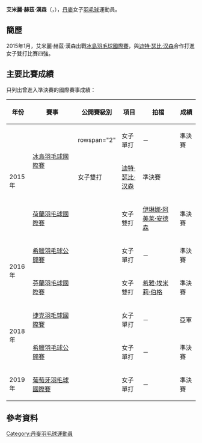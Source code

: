 {{noteTA|G1=Badminton}}
{{Infobox 羽球選手
| playername              = 艾米麗·赫茲·漢森<br/>{{lang|da|Amalie Hertz Hansen}}
| image                   = 
| size                    = 
| caption                 = 
| birth_name              = 
| date_of_birth           = {{birth_date_and_age|1997|6|30}}
| place_of_birth          = 
| height                  = 
| weight                  = 
| event                   = 女子單打、女子雙打
| country                 = {{DEN}}
| years_active            = 
| handedness              = 
| coach                   = 
| highest_ranking         = 第146位（女雙-[[迪特·瑟比·汉森|汉森]]）
| date_of_highest_ranking = 2015年6月25日<ref name="ranking">[http://bwfcontent.tournamentsoftware.com/ranking/player.aspx?id=9494&player=1209143 BWF World Ranking - Ranking of Amalie Hertz HANSEN (70495)]{{en}}</ref>
| current_ranking         = 第364位（女單）<br/>第148位（女雙-[[迪特·瑟比·汉森|汉森]]）<br/>第429位（女雙-[[伊琳娜·阿美莱·安德森|安德森]]）
| date_of_current_ranking = 2015年8月6日<ref>[http://bwfcontent.tournamentsoftware.com/ranking/category.aspx?id=9494&category=473 BWF World Ranking - BWF世界排名榜 (8/6/2015) - Women's singles]{{en}}</ref><ref>[http://bwfcontent.tournamentsoftware.com/ranking/category.aspx?id=9494&category=475 BWF World Ranking - BWF世界排名榜 (8/6/2015) - Women's doubles]{{en}}</ref>
| played                  = 11勝–5負（女單）<br/>10勝–6負（女雙）
| titles                  = 
| bwf_profile             = 7ED6F48A-7833-4586-BD7E-98E4A7593BC1
| bwf_id                  = 70495
| updated                 = 2015年8月6日
}}
{{MedalTableTop}}
{{MedalSport | 女子[[羽毛球|羽毛球]]}}
{{MedalCountry | {{DEN}}}}
{{MedalBottom}}
'''艾米麗·赫茲·漢森'''（{{lang-da|'''Amalie Hertz Hansen'''}}，{{bd|1997年|6月30日||}}），[[丹麥|丹麥]]女子[[羽毛球|羽毛球]]運動員。

==簡歷==
2015年1月，艾米麗·赫茲·漢森出戰[[2015年冰島羽毛球國際賽|冰島羽毛球國際賽]]，與[[迪特·瑟比·汉森|迪特·瑟比·汉森]]合作打進女子雙打比賽四強。

==主要比賽成績==
只列出曾進入準決賽的國際賽事成績：
{| class=wikitable style="text-align:center; font-size:small;" 
!width="50"|年份
!width="180"|賽事
!width="80"|公開賽級別
!width="60"|項目
!width="140"|拍檔
!width="50"|成績
|-
!rowspan="3"|2015年
|rowspan="2"|[[2015年冰島羽毛球國際賽|冰島羽毛球國際賽]]
|rowspan="2" {{BWFIS}}
|女子單打
|－
|bgcolor="#b8860b"|準決賽
|-
|女子雙打
|[[迪特·瑟比·汉森|迪特·瑟比·汉森]]
|bgcolor="#b8860b"|準決賽
|-
|[[2015年荷蘭羽毛球國際賽|荷蘭羽毛球國際賽]]
|{{BWFIS}}
|女子雙打
|[[伊琳娜·阿美莱·安德森|伊琳娜·阿美莱·安德森]]
|bgcolor="#b8860b"|準決賽
|-
!rowspan="2"|2016年
|[[2016年希臘羽毛球公開賽|希臘羽毛球公開賽]]
|{{BWFIS}}
|女子單打
|－
|bgcolor="#b8860b"|準決賽
|-
|[[2016年芬蘭羽毛球國際賽|芬蘭羽毛球國際賽]]
|{{BWFIS}}
|女子雙打
|[[希雅·埃米莉·伯格|希雅·埃米莉·伯格]]
|bgcolor="#b8860b"|準決賽
|-
!rowspan="2"|2018年
|[[2018年捷克羽毛球國際賽|捷克羽毛球國際賽]]
|{{BWFIS}}
|女子單打
|－
|bgcolor="silver"|亞軍
|-
|[[2018年希臘羽毛球公開賽|希臘羽毛球公開賽]]
|{{BWFIS}}
|女子單打
|－
|bgcolor="#b8860b"|準決賽
|-
!rowspan="1"|2019年
|[[2019年葡萄牙羽毛球國際賽|葡萄牙羽毛球國際賽]]
|{{BWFIS}}
|女子單打
|－
|bgcolor="#b8860b"|準決賽
|}
{{BWF賽事級別索引}}

==參考資料==
{{Reflist}}

{{DEFAULTSORT:Hansen, Amalie Hertz}}
[[Category:丹麥羽毛球運動員|Category:丹麥羽毛球運動員]]